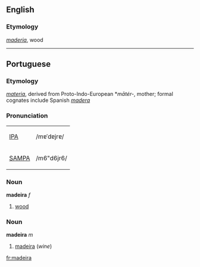{{rfc}}
{{See|Madeira}}
==English==
===Etymology===
{{Port.}} ''[[madeira#Portuguese|maderia]]'', wood

----
==Portuguese==
===Etymology===
{{L.}} ''[[materia]]'', derived from Proto-Indo-European *''mātér-'', mother; formal cognates include Spanish ''[[madera]]'' 

===Pronunciation===
{| border=1 cellpadding=5
| [[w:IPA|IPA]] || /mɐˈdɐjrɐ/
|-
| [[w:SAMPA|SAMPA]] || /m6"d6jr6/
|}

===Noun===
'''madeira''' ''f''
#[[wood]]

===Noun===
'''madeira''' ''m''

#[[madeira]] (''wine'')

[[fr:madeira]]